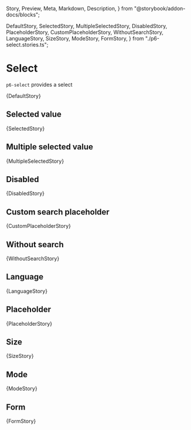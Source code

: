   Story,
  Preview,
  Meta,
  Markdown,
  Description,
} from "@storybook/addon-docs/blocks";


  DefaultStory,
  SelectedStory,
  MultipleSelectedStory,
  DisabledStory,
  PlaceholderStory,
  CustomPlaceholderStory,
  WithoutSearchStory,
  LanguageStory,
  SizeStory,
  ModeStory,
  FormStory,
} from "./p6-select.stories.ts";

<Meta title="Atoms/Select" component="p6-select" />

# Select

`p6-select` provides a select

<Preview>
  <Story
    name="Default"
    height="84px"
    parameters={DefaultStory.parameters}
    args={DefaultStory.args}
    argTypes={DefaultStory.argTypes}
  >
    {DefaultStory}
  </Story>
</Preview>

## Selected value

<Preview>
  <Story
    name="Selected value"
    height="84px"
    parameters={SelectedStory.parameters}
    args={SelectedStory.args}
    argTypes={SelectedStory.argTypes}
  >
    {SelectedStory}
  </Story>
</Preview>

## Multiple selected value

<Preview>
  <Story
    name="Multiple selected value"
    height="84px"
    parameters={MultipleSelectedStory.parameters}
    args={MultipleSelectedStory.args}
    argTypes={MultipleSelectedStory.argTypes}
  >
    {MultipleSelectedStory}
  </Story>
</Preview>

## Disabled

<Preview>
  <Story
    name="Disabled"
    height="84px"
    parameters={DisabledStory.parameters}
    args={DisabledStory.args}
    argTypes={DisabledStory.argTypes}
  >
    {DisabledStory}
  </Story>
</Preview>

## Custom search placeholder

<Preview>
  <Story
    name="Custom search placeholder"
    height="84px"
    parameters={CustomPlaceholderStory.parameters}
    args={CustomPlaceholderStory.args}
    argTypes={CustomPlaceholderStory.argTypes}
  >
    {CustomPlaceholderStory}
  </Story>
</Preview>

## Without search

<Preview>
  <Story
    name="Without search"
    height="84px"
    parameters={WithoutSearchStory.parameters}
    args={WithoutSearchStory.args}
    argTypes={WithoutSearchStory.argTypes}
  >
    {WithoutSearchStory}
  </Story>
</Preview>

## Language

<Preview>
  <Story
    name="Language"
    height="84px"
    parameters={LanguageStory.parameters}
    args={LanguageStory.args}
    argTypes={LanguageStory.argTypes}
  >
    {LanguageStory}
  </Story>
</Preview>

## Placeholder

<Preview>
  <Story
    name="Placeholder"
    height="84px"
    parameters={PlaceholderStory.parameters}
    args={PlaceholderStory.args}
    argTypes={PlaceholderStory.argTypes}
  >
    {PlaceholderStory}
  </Story>
</Preview>

## Size

<Preview>
  <Story
    name="Size"
    height="84px"
    parameters={SizeStory.parameters}
    args={SizeStory.args}
    argTypes={SizeStory.argTypes}
  >
    {SizeStory}
  </Story>
</Preview>

## Mode

<Preview>
  <Story
    name="Mode"
    height="84px"
    parameters={ModeStory.parameters}
    args={ModeStory.args}
    argTypes={ModeStory.argTypes}
  >
    {ModeStory}
  </Story>
</Preview>

## Form

<Preview>
  <Story
    name="Form"
    height="84px"
    parameters={FormStory.parameters}
    args={FormStory.args}
    argTypes={FormStory.argTypes}
  >
    {FormStory}
  </Story>
</Preview>

<Description markdown={Readme} />
